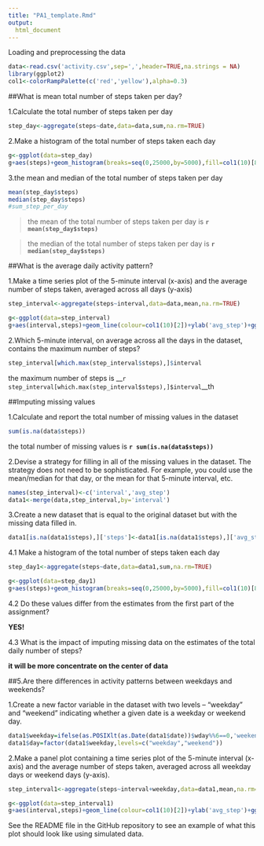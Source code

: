 ```yaml
---
title: "PA1_template.Rmd"
output: 
  html_document
---
```


Loading and preprocessing the data

```r
data<-read.csv('activity.csv',sep=',',header=TRUE,na.strings = NA)
library(ggplot2)
col1<-colorRampPalette(c('red','yellow'),alpha=0.3)
```

##What is mean total number of steps taken per day?

1.Calculate the total number of steps taken per day
```r
step_day<-aggregate(steps~date,data=data,sum,na.rm=TRUE)
```


2.Make a histogram of the total number of steps taken each day
```r
g<-ggplot(data=step_day)
g+aes(steps)+geom_histogram(breaks=seq(0,25000,by=5000),fill=col1(10)[8])
```

3.the mean and median of the total number of steps taken per day
```r
mean(step_day$steps)
median(step_day$steps)
#sum_step_per_day
```
>the mean of the total number of steps taken per day is __`r mean(step_day$steps)`__

>the median of the total number of steps taken per day is __`r median(step_day$steps)`__


##What is the average daily activity pattern?

1.Make a time series plot of the 5-minute interval (x-axis) and the average number of steps taken, averaged across all days (y-axis)

```r
step_interval<-aggregate(steps~interval,data=data,mean,na.rm=TRUE)

g<-ggplot(data=step_interval)
g+aes(interval,steps)+geom_line(colour=col1(10)[2])+ylab('avg_step')+ggtitle('avg_step per interval')
```

2.Which 5-minute interval, on average across all the days in the dataset, contains the maximum number of steps?

```r
step_interval[which.max(step_interval$steps),]$interval
```
the maximum number of steps is __`r step_interval[which.max(step_interval$steps),]$interval`__th


##Imputing missing values

1.Calculate and report the total number of missing values in the dataset

```r
sum(is.na(data$steps))
```
the total number of missing values is __`r sum(is.na(data$steps))`__

2.Devise a strategy for filling in all of the missing values in the dataset. The strategy does not need to be sophisticated. For example, you could use the mean/median for that day, or the mean for that 5-minute interval, etc.


```r
names(step_interval)<-c('interval','avg_step')
data1<-merge(data,step_interval,by='interval')
```

3.Create a new dataset that is equal to the original dataset but with the missing data filled in.

```r
data1[is.na(data1$steps),]['steps']<-data1[is.na(data1$steps),]['avg_step']
```

4.1 Make a histogram of the total number of steps taken each day 

```r
step_day1<-aggregate(steps~date,data=data1,sum,na.rm=TRUE)

g<-ggplot(data=step_day1)
g+aes(steps)+geom_histogram(breaks=seq(0,25000,by=5000),fill=col1(10)[8])
```

4.2 Do these values differ from the estimates from the first part of the assignment? 

__YES!__

4.3 What is the impact of imputing missing data on the estimates of the total daily number of steps?

__it will be more concentrate on the center of data__


##5.Are there differences in activity patterns between weekdays and weekends?

1.Create a new factor variable in the dataset with two levels – “weekday” and “weekend” indicating whether a given date is a weekday or weekend day.
```r
data1$weekday=ifelse(as.POSIXlt(as.Date(data1$date))$wday%%6==0,'weekend','weekday')
data1$day=factor(data1$weekday,levels=c("weekday","weekend"))
```

2.Make a panel plot containing a time series plot of the 5-minute interval (x-axis) and the average number of steps taken, averaged across all weekday days or weekend days (y-axis). 

```r
step_interval1<-aggregate(steps~interval+weekday,data=data1,mean,na.rm=TRUE)

g<-ggplot(data=step_interval1)
g+aes(interval,steps)+geom_line(colour=col1(10)[2])+ylab('avg_step')+ggtitle('avg_step per interval')+facet_grid(weekday~.)

```

See the README file in the GitHub repository to see an example of what this plot should look like using simulated data.



